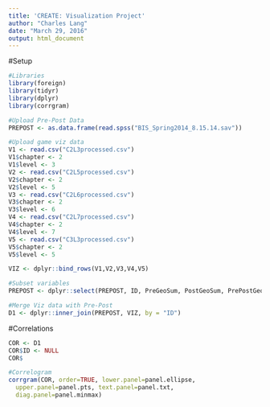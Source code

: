 ```yaml
---
title: 'CREATE: Visualization Project'
author: "Charles Lang"
date: "March 29, 2016"
output: html_document
---
```

#Setup
```r
#Libraries
library(foreign)
library(tidyr)
library(dplyr)
library(corrgram)

#Upload Pre-Post Data
PREPOST <- as.data.frame(read.spss("BIS_Spring2014_8.15.14.sav"))

#Upload game viz data
V1 <- read.csv("C2L3processed.csv")
V1$chapter <- 2
V1$level <- 3
V2 <- read.csv("C2L5processed.csv")
V2$chapter <- 2
V2$level <- 5
V3 <- read.csv("C2L6processed.csv")
V3$chapter <- 2
V3$level <- 6
V4 <- read.csv("C2L7processed.csv")
V4$chapter <- 2
V4$level <- 7
V5 <- read.csv("C3L3processed.csv")
V5$chapter <- 2
V5$level <- 5

VIZ <- dplyr::bind_rows(V1,V2,V3,V4,V5)

#Subset variables
PREPOST <- dplyr::select(PREPOST, ID, PreGeoSum, PostGeoSum, PrePostGeoGain)

#Merge Viz data with Pre-Post
D1 <- dplyr::inner_join(PREPOST, VIZ, by = "ID")

```
#Correlations

```r
COR <- D1
COR$ID <- NULL
COR$

#Correlogram
corrgram(COR, order=TRUE, lower.panel=panel.ellipse,
  upper.panel=panel.pts, text.panel=panel.txt,
  diag.panel=panel.minmax) 

```


```r

```

